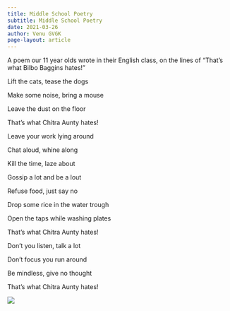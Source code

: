 ```yaml
---
title: Middle School Poetry
subtitle: Middle School Poetry
date: 2021-03-26
author: Venu GVGK
page-layout: article
---
```


A poem our 11 year olds wrote in their English class, on the lines of "That's what Bilbo Baggins hates!"

Lift the cats, tease the dogs

Make some noise, bring a mouse

Leave the dust on the floor

That's what Chitra Aunty hates!

Leave your work lying around

Chat aloud, whine along

Kill the time, laze about

Gossip a lot and be a lout

Refuse food, just say no

Drop some rice in the water trough

Open the taps while washing plates

That's what Chitra Aunty hates!

Don't you listen, talk a lot

Don't focus you run around

Be mindless, give no thought

That's what Chitra Aunty hates!

![](27n5sCj.jpg)


